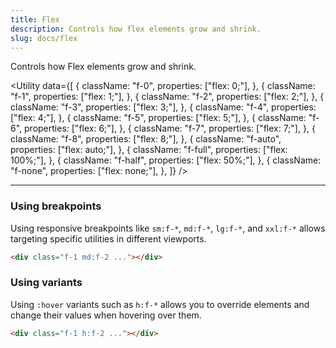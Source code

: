 ```yaml
---
title: Flex
description: Controls how flex elements grow and shrink.
slug: docs/flex
---
```


Controls how Flex elements grow and shrink.

<Utility
  data={[
    {
      className: "f-0",
      properties: ["flex: 0;"],
    },
    {
      className: "f-1",
      properties: ["flex: 1;"],
    },
    {
      className: "f-2",
      properties: ["flex: 2;"],
    },
    {
      className: "f-3",
      properties: ["flex: 3;"],
    },
    {
      className: "f-4",
      properties: ["flex: 4;"],
    },
    {
      className: "f-5",
      properties: ["flex: 5;"],
    },
    {
      className: "f-6",
      properties: ["flex: 6;"],
    },
    {
      className: "f-7",
      properties: ["flex: 7;"],
    },
    {
      className: "f-8",
      properties: ["flex: 8;"],
    },
    {
      className: "f-auto",
      properties: ["flex: auto;"],
    },
    {
      className: "f-full",
      properties: ["flex: 100%;"],
    },
    {
      className: "f-half",
      properties: ["flex: 50%;"],
    },
    {
      className: "f-none",
      properties: ["flex: none;"],
    },
  ]}
/>

---

### Using breakpoints

Using responsive breakpoints like `sm:f-*`, `md:f-*`, `lg:f-*`, and `xxl:f-*` allows targeting specific utilities in different viewports.

```html "md:f-2"
<div class="f-1 md:f-2 ..."></div>
```

### Using variants

Using `:hover` variants such as `h:f-*` allows you to override elements and change their values when hovering over them.

```html "h:f-2"
<div class="f-1 h:f-2 ..."></div>
```
